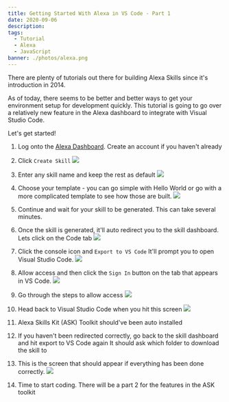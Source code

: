 ```yaml
---
title: Getting Started With Alexa in VS Code - Part 1
date: 2020-09-06
description: 
tags:
  - Tutorial
  - Alexa
  - JavaScript
banner: ./photos/alexa.png
---
```


There are plenty of tutorials out there for building Alexa Skills since it's introduction in 2014.

As of today, there seems to be better and better ways to get your environment setup for development quickly.
This tutorial is going to go over a relatively new feature in the Alexa dashboard to integrate with Visual Studio Code.

Let's get started!

1. Log onto the [Alexa Dashboard](https://developer.amazon.com/alexa/console/ask).
   Create an account if you haven't already

2. Click `Create Skill` 
 ![](./photos/1.png)

3. Enter any skill name and keep the rest as default
![](./photos/2.png)

4. Choose your template - you can go simple with Hello World or go with a more complicated template to see how those are built.
![](./photos/3.png)

5. Continue and wait for your skill to be generated. This can take several minutes.

6. Once the skill is generated, it'll auto redirect you to the skill dashboard. 
   Lets click on the Code tab
![](./photos/4.png)
7. Click the console icon and `Export to VS Code`
   It'll prompt you to open Visual Studio Code. 
   ![](./photos/5.png)

8. Allow access and then click the `Sign In` button on the tab that appears in VS Code. 
![](./photos/6.png)

9. Go through the steps to allow access
![](./photos/7.png)

10. Head back to Visual Studio Code when you hit this screen
![](./photos/8.png)

11. Alexa Skills Kit (ASK) Toolkit should've been auto installed

12. If you haven't been redirected correctly, go back to the skill dashboard and hit export to VS Code again
It should ask which folder to download the skill to

13. This is the screen that should appear if everything has been done correctly.
![](./photos/9.png)

14. Time to start coding. There will be a part 2 for the features in the ASK toolkit

